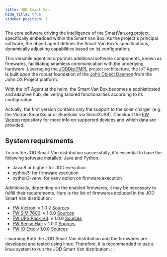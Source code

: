 ```yaml
---
title: JOD Smart Van
hide_title: true
sidebar_position: 1
---
```


<!--
 FROM   @site/src/components/templates/PageSoftware
 VER    1.0.3
-->





<SoftwareTitle
  name={software_name}
  status={software_status} />

<SoftwareHeader
  name={software_name}
  code={software_code}
  category={software_category}
  language={software_language}
  current_status={software_status}
  current_version={software_version}
  url_logo="/img/software/jod_smart_van/jod_smart_van_logo_200.png"
  url_repo="https://github.com/Smart-Van-2-0/com.robypomper.smartvan.jod_smart_van/"
  url_downloads="https://github.com/Smart-Van-2-0/com.robypomper.smartvan.jod_smart_van/releases/"
  url_support="https://github.com/Smart-Van-2-0/com.robypomper.smartvan.jod_smart_van/issues" >

The core software driving the intelligence of the SmartVan.org project,
specifically embedded within the Smart Van Box. As the project's principal
software, the object agent defines the Smart Van Box's specifications, dynamically
adjusting capabilities based on its configuration.

This versatile agent incorporates additional software components, known as
firmwares, facilitating seamless communication with the underlying hardware.
Leveraging the [JODDistTMPL](https://github.com/johnosproject/com.robypomper.josp.jod.template)
project architecture, the IoT Agent is built upon the robust foundation of
the [John Object Daemon](https://github.com/johnosproject/com.robypomper.josp.jod)
from the John OS Project platform.

With the IoT Agent at the helm, the Smart Van Box becomes a sophisticated and
adaptive hub, delivering tailored functionalities according to its configuration.

Actually, the first version contains only the support to the solar charger
(e.g. the Victron SmartSolar or BlueSolar via Serial2USB). Checkout the
[FW Victron](https://github.com/Smart-Van-2-0/com.robypomper.smartvan.fw.victron/)
repository for more info on supported devices and which data are provided.

</SoftwareHeader>


## System requirements

To run the JOD Smart Van distribution successfully, it's essential to have the
following software installed: Java and Python.

* Java 8 or higher: for JOD execution
* python3: for firmware execution
* python3-venv: for venv option on firmware execution

Additionally, depending on the enabled firmwares, it may be necessary to fulfill
their requirements. Here is the list of firmwares included in the JOD Smart Van
distribution:

* [FW Victron](/docs/software/firmware/fw_victron): v 1.0.2 [Sources](https://github.com/Smart-Van-2-0/com.robypomper.smartvan.fw.victron/)
* [FW SIM 7600](/docs/software/firmware/fw_sim7600): v 1.0.0 [Sources](https://github.com/Smart-Van-2-0/com.robypomper.smartvan.fw.sim7600/)
* [FW UPS Pack_V3](/docs/software/firmware/fw_upspack_v3): v 1.0.0 [Sources](https://github.com/Smart-Van-2-0/com.robypomper.smartvan.fw.upspack_v3/)
* [FW Sense Hat](/docs/software/firmware/fw_sensehat): v 1.0.0 [Sources](https://github.com/Smart-Van-2-0/com.robypomper.smartvan.fw.sensehat/)
* [FW IO Exp](/docs/software/firmware/fw_ioexp): v 1.0.0 [Sources](https://github.com/Smart-Van-2-0/com.robypomper.smartvan.fw.ioexp/)

:::warning
Both the JOD Smart Van distribution and the firmwares are developed and tested
using linux. Therefore, it is recommended to use a linux system to run the JOD
Smart Van distribution.
:::
